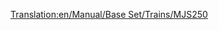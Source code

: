 [[Translation:en/Manual/Base Set/Trains/MJS250]]
{{en/Manual/Base Set/Trains/Trains|Cost=£9,375 ($18.750)
|Speed=80 kph (50 mph)
|Weight=65 t
|Power=600 hp (? kW)
|Annual=£990 ($1.980)
|Designed=1955
|Lifespan=22
|Capacity=N/A
|Description=The MJS250 is cheap and has speed and power. Upgrade away from these as soon as time and money permit it. However, creating multiheaded engine out of two MJS250s will result in cheaper and more powerful than [[en/Manual/Base Set/Trains/Wills 2-8-0]]
|Real-life=No Real-Life Equivalent has been found for this train. If you know on what existing train this Transport Tycoon version is based, feel free to edit this page and let the world know!
}}